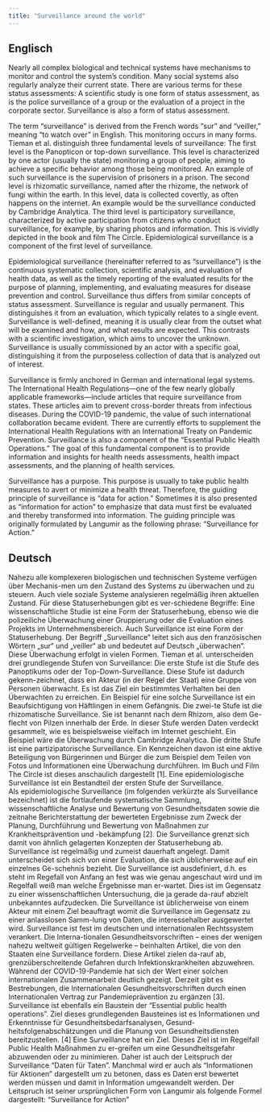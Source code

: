 ```yaml
---
title: "Surveillance around the world"
---
```



## Englisch
Nearly all complex biological and technical systems have mechanisms to monitor and control the system's condition. Many social systems also regularly analyze their current state. There are various terms for these status assessments: A scientific study is one form of status assessment, as is the police surveillance of a group or the evaluation of a project in the corporate sector. Surveillance is also a form of status assessment.

The term "surveillance" is derived from the French words "sur" and "veiller," meaning "to watch over" in English. This monitoring occurs in many forms. Tieman et al. distinguish three fundamental levels of surveillance: The first level is the Panopticon or top-down surveillance. This level is characterized by one actor (usually the state) monitoring a group of people, aiming to achieve a specific behavior among those being monitored. An example of such surveillance is the supervision of prisoners in a prison. The second level is rhizomatic surveillance, named after the rhizome, the network of fungi within the earth. In this level, data is collected covertly, as often happens on the internet. An example would be the surveillance conducted by Cambridge Analytica. The third level is participatory surveillance, characterized by active participation from citizens who conduct surveillance, for example, by sharing photos and information. This is vividly depicted in the book and film The Circle. Epidemiological surveillance is a component of the first level of surveillance.

Epidemiological surveillance (hereinafter referred to as "surveillance") is the continuous systematic collection, scientific analysis, and evaluation of health data, as well as the timely reporting of the evaluated results for the purpose of planning, implementing, and evaluating measures for disease prevention and control. Surveillance thus differs from similar concepts of status assessment. Surveillance is regular and usually permanent. This distinguishes it from an evaluation, which typically relates to a single event. Surveillance is well-defined, meaning it is usually clear from the outset what will be examined and how, and what results are expected. This contrasts with a scientific investigation, which aims to uncover the unknown. Surveillance is usually commissioned by an actor with a specific goal, distinguishing it from the purposeless collection of data that is analyzed out of interest.

Surveillance is firmly anchored in German and international legal systems. The International Health Regulations—one of the few nearly globally applicable frameworks—include articles that require surveillance from states. These articles aim to prevent cross-border threats from infectious diseases. During the COVID-19 pandemic, the value of such international collaboration became evident. There are currently efforts to supplement the International Health Regulations with an International Treaty on Pandemic Prevention. Surveillance is also a component of the “Essential Public Health Operations.” The goal of this fundamental component is to provide information and insights for health needs assessments, health impact assessments, and the planning of health services.

Surveillance has a purpose. This purpose is usually to take public health measures to avert or minimize a health threat. Therefore, the guiding principle of surveillance is "data for action." Sometimes it is also presented as "information for action" to emphasize that data must first be evaluated and thereby transformed into information. The guiding principle was originally formulated by Langumir as the following phrase: "Surveillance for Action."

## Deutsch
Nahezu alle komplexeren biologischen und technischen Systeme verfügen über Mechanis-men um den Zustand des Systems zu überwachen und zu steuern. Auch viele soziale Systeme analysieren regelmäßig ihren aktuellen Zustand. Für diese Statuserhebungen gibt es ver-schiedene Begriffe: Eine wissenschaftliche Studie ist eine Form der Statuserhebung, ebenso wie die polizeiliche Überwachung einer Gruppierung oder die Evaluation eines Projekts im Unternehmensbereich. Auch Surveillance ist eine Form der Statuserhebung. 
Der Begriff „Surveillance“ leitet sich aus den französischen Wörtern „sur“ und „veiller“ ab und bedeutet auf Deutsch „überwachen“. Diese Überwachung erfolgt in vielen Formen. Tieman et al. unterscheiden drei grundlegende Stufen von Surveillance: Die erste Stufe ist die Stufe des Panoptikums oder der Top-Down-Surveillance. Diese Stufe ist dadurch gekenn-zeichnet, dass ein Akteur (in der Regel der Staat) eine Gruppe von Personen überwacht. Es ist das Ziel ein bestimmtes Verhalten bei den Überwachten zu erreichen. Ein Beispiel für eine solche Surveillance ist ein Beaufsichtigung von Häftlingen in einem Gefängnis. Die zwei-te Stufe ist die rhizomatische Surveillance. Sie ist benannt nach dem Rhizom, also dem Ge-flecht von Pilzen innerhalb der Erde. In dieser Stufe werden Daten verdeckt gesammelt, wie es beispielsweise vielfach im Internet geschieht. Ein Beispiel wäre die Überwachung durch Cambridge Analytica. Die dritte Stufe ist eine partizipatorische Surveillance. Ein Kennzeichen davon ist eine aktive Beteiligung von Bürgerinnen und Bürger die zum Beispiel dem Teilen von Fotos und Informationen eine Überwachung durchführen. Im Buch und Film The Circle ist dieses anschaulich dargestellt [1]. Eine epidemiologische Surveillance ist ein Bestandteil der ersten Stufe der Surveillance.  
Als epidemiologische Surveillance (im folgenden verkürzte als Surveillance bezeichnet) ist die fortlaufende systematische Sammlung, wissenschaftliche Analyse und Bewertung von Gesundheitsdaten sowie die zeitnahe Berichterstattung der bewerteten Ergebnisse zum Zweck der Planung, Durchführung und Bewertung von Maßnahmen zur Krankheitsprävention und -bekämpfung [2].  Die Surveillance grenzt sich damit von ähnlich gelagerten Konzepten der Statuserhebung ab. Surveillance ist regelmäßig und zumeist dauerhaft angelegt. Damit unterscheidet sich sich von einer Evaluation, die sich üblicherweise auf ein einzelnes Ge-schehnis bezieht. Die Surveillance ist ausdefiniert, d.h. es steht im Regefall von Anfang an fest was wie genau angeschaut wird und im Regelfall weiß man welche Ergebnisse man er-wartet. Dies ist im Gegensatz zu einer wissenschaftlichen Untersuchung, die ja gerade da-rauf abzielt unbekanntes aufzudecken. Die Surveillance ist üblicherweise von einem Akteur mit einem Ziel beauftragt womit die Surveillance im Gegensatz zu einer anlasslosen Samm-lung von Daten, die interessehalber ausgewertet wird. 
Surveillance ist fest im deutschen und internationalen Rechtssystem verankert. Die Interna-tionalen Gesundheitsvorschriften – eines der wenigen nahezu weltweit gültigen Regelwerke – beinhalten Artikel, die von den Staaten eine Surveillance fordern. Diese Artikel zielen da-rauf ab, grenzüberschreitende Gefahren durch Infektionskrankheiten abzuwehren. Während der COVID-19-Pandemie hat sich der Wert einer solchen internationalen Zusammenarbeit deutlich gezeigt. Derzeit gibt es Bestrebungen, die Internationalen Gesundheitsvorschriften durch einen Internationalen Vertrag zur Pandemieprävention zu ergänzen [3]. Surveillance ist ebenfalls ein Baustein der “Essential public health operations”. Ziel dieses grundlegenden Bausteines ist es Informationen und Erkenntnisse für Gesundheitsbedarfsanalysen, Gesund-heitsfolgenabschätzungen und die Planung von Gesundheitsdiensten bereitzustellen. [4]
Eine Surveillance hat ein Ziel. Dieses Ziel ist im Regelfall Public Health Maßnahmen zu er-greifen um eine Gesundheitsgefahr abzuwenden oder zu minimieren. Daher ist auch der Leitspruch der Surveillance “Daten für Taten”. Manchmal wird er auch als “Informationen für Aktionen” dargestellt um zu betonen, dass es Daten erst bewertet werden müssen und damit in Information umgewandelt werden. Der Leitspruch ist seiner ursprünglichen Form von Langumir als folgende Formel dargestellt: “Surveillance for Action” 
